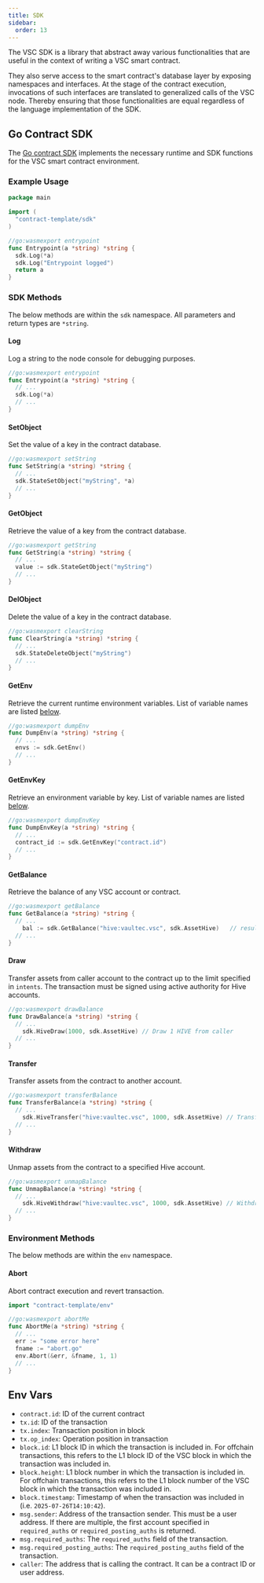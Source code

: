 ```yaml
---
title: SDK
sidebar:
  order: 13
---
```



The VSC SDK is a library that abstract away various functionalities that are useful in the context of writing a VSC smart contract.

<Aside type="tip" title="Nice To Know">
They also serve access to the smart contract's database layer by exposing namespaces and interfaces. At the stage of the contract execution, invocations of such interfaces are translated to generalized calls of the VSC node. Thereby ensuring that those functionalities are equal regardless of the language implementation of the SDK.
</Aside>

## Go Contract SDK

The [Go contract SDK](https://github.com/vsc-eco/go-contract-template) implements the necessary runtime and SDK functions for the VSC smart contract environment.

### Example Usage

```go
package main

import (
  "contract-template/sdk"
)

//go:wasmexport entrypoint
func Entrypoint(a *string) *string {
  sdk.Log(*a)
  sdk.Log("Entrypoint logged")
  return a
}
```

### SDK Methods

The below methods are within the `sdk` namespace. All parameters and return types are `*string`.

#### Log

Log a string to the node console for debugging purposes.

```go
//go:wasmexport entrypoint
func Entrypoint(a *string) *string {
  // ...
  sdk.Log(*a)
  // ...
}
```

#### SetObject

Set the value of a key in the contract database.

```go
//go:wasmexport setString
func SetString(a *string) *string {
  // ...
  sdk.StateSetObject("myString", *a)
  // ...
}
```

#### GetObject

Retrieve the value of a key from the contract database.

```go
//go:wasmexport getString
func GetString(a *string) *string {
  // ...
  value := sdk.StateGetObject("myString")
  // ...
}
```

#### DelObject

Delete the value of a key in the contract database.

```go
//go:wasmexport clearString
func ClearString(a *string) *string {
  // ...
  sdk.StateDeleteObject("myString")
  // ...
}
```

#### GetEnv

Retrieve the current runtime environment variables. List of variable names are listed [below](#env-vars).

```go
//go:wasmexport dumpEnv
func DumpEnv(a *string) *string {
  // ...
  envs := sdk.GetEnv()
  // ...
}
```

#### GetEnvKey

Retrieve an environment variable by key. List of variable names are listed [below](#env-vars).

```go
//go:wasmexport dumpEnvKey
func DumpEnvKey(a *string) *string {
  // ...
  contract_id := sdk.GetEnvKey("contract.id")
  // ...
}
```

#### GetBalance

Retrieve the balance of any VSC account or contract.

```go
//go:wasmexport getBalance
func GetBalance(a *string) *string {
  // ...
	bal := sdk.GetBalance("hive:vaultec.vsc", sdk.AssetHive)   // result in terms of mHIVE/mHBD
  // ...
}
```

#### Draw

Transfer assets from caller account to the contract up to the limit specified in `intents`. The transaction must be signed using active authority for Hive accounts.

```go
//go:wasmexport drawBalance
func DrawBalance(a *string) *string {
  // ...
	sdk.HiveDraw(1000, sdk.AssetHive) // Draw 1 HIVE from caller
  // ...
}
```

#### Transfer

Transfer assets from the contract to another account.

```go
//go:wasmexport transferBalance
func TransferBalance(a *string) *string {
  // ...
	sdk.HiveTransfer("hive:vaultec.vsc", 1000, sdk.AssetHive) // Transfer 1 HIVE from contract
  // ...
}
```

#### Withdraw

Unmap assets from the contract to a specified Hive account.

```go
//go:wasmexport unmapBalance
func UnmapBalance(a *string) *string {
  // ...
	sdk.HiveWithdraw("hive:vaultec.vsc", 1000, sdk.AssetHive) // Withdraw 1 HIVE from contract
  // ...
}
```

### Environment Methods

The below methods are within the `env` namespace.

#### Abort

Abort contract execution and revert transaction.

```go
import "contract-template/env"

//go:wasmexport abortMe
func AbortMe(a *string) *string {
  // ...
  err := "some error here"
  fname := "abort.go"
  env.Abort(&err, &fname, 1, 1)
  // ...
}
```

## Env Vars

* `contract.id`: ID of the current contract
* `tx.id`: ID of the transaction
* `tx.index`: Transaction position in block
* `tx.op_index`: Operation position in transaction
* `block.id`: L1 block ID in which the transaction is included in. For offchain transactions, this refers to the L1 block ID of the VSC block in which the transaction was included in.
* `block.height`: L1 block number in which the transaction is included in. For offchain transactions, this refers to the L1 block number of the VSC block in which the transaction was included in.
* `block.timestamp`: Timestamp of when the transaction was included in (i.e. `2025-07-26T14:10:42`).
* `msg.sender`: Address of the transaction sender. This must be a user address. If there are multiple, the first account specified in `required_auths` or `required_posting_auths` is returned.
* `msg.required_auths`: The `required_auths` field of the transaction.
* `msg.required_posting_auths`: The `required_posting_auths` field of the transaction.
* `caller`: The address that is calling the contract. It can be a contract ID or user address.
